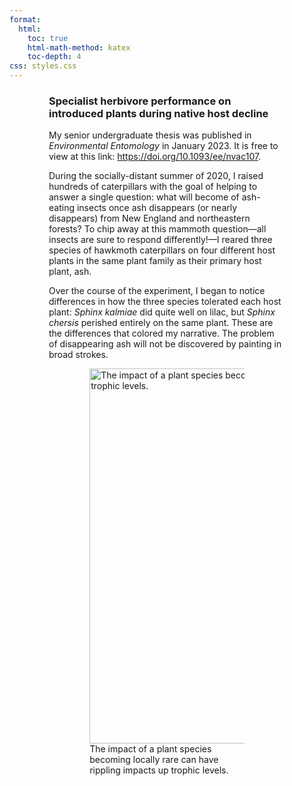 ```yaml
---
format:
  html:
    toc: true
    html-math-method: katex
    toc-depth: 4
css: styles.css
---
```


::: {#body style="width: 75%; margin: auto; font-weight: normal; text-align: left"}
### **Specialist herbivore performance on introduced plants during native host decline**

My senior undergraduate thesis was published in *Environmental Entomology* in January 2023. It is free to view at this link: [https://doi.org/10.1093/ee/nvac107](https://doi.org/10.1093/ee/nvac107){.uri target="_blank"}.

During the socially-distant summer of 2020, I raised hundreds of caterpillars with the goal of helping to answer a single question: what will become of ash-eating insects once ash disappears (or nearly disappears) from New England and northeastern forests? To chip away at this mammoth question---all insects are sure to respond differently!---I reared three species of hawkmoth caterpillars on four different host plants in the same plant family as their primary host plant, ash.

Over the course of the experiment, I began to notice differences in how the three species tolerated each host plant: *Sphinx kalmiae* did quite well on lilac, but *Sphinx chersis* perished entirely on the same plant. These are the differences that colored my narrative. The problem of disappearing ash will not be discovered by painting in broad strokes.
:::

::: {style="width: 65%; margin: auto; font-weight: normal; text-align: left;"}
![The impact of a plant species becoming locally rare can have rippling impacts up trophic levels.](images/graphicalAbstract.png){alt="The impact of a plant species becoming locally rare can have rippling impacts up trophic levels." fig-alt="Graphical abstract of Horne et al. 2023" fig-align="center" width="600"}
:::